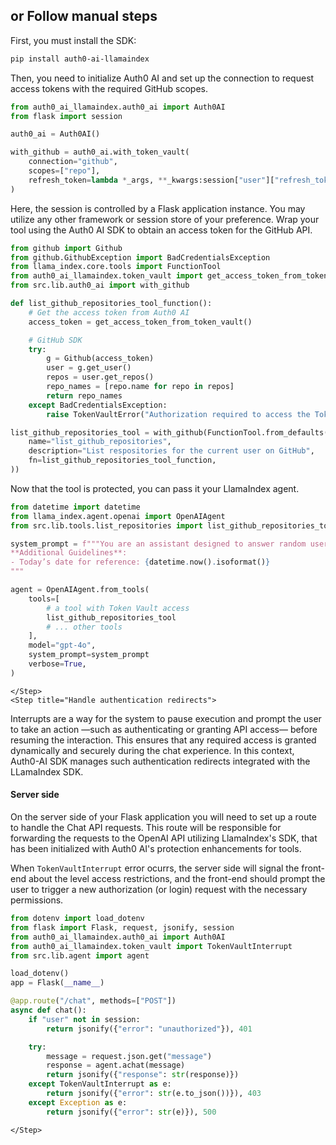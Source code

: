 ## or Follow manual steps

<div id="manual-steps">
  <Steps>
    <Step title="Configure Auth0 AI">
First, you must install the SDK:

```bash wrap lines
pip install auth0-ai-llamaindex
```

Then, you need to initialize Auth0 AI and set up the connection to request access tokens with the required GitHub scopes.

```python ./src/lib/auth0-ai.py wrap lines
from auth0_ai_llamaindex.auth0_ai import Auth0AI
from flask import session

auth0_ai = Auth0AI()

with_github = auth0_ai.with_token_vault(
    connection="github",
    scopes=["repo"],
    refresh_token=lambda *_args, **_kwargs:session["user"]["refresh_token"],
)
```
<Info>
Here, the session is controlled by a Flask application instance. You may utilize any other framework or session store of your preference.
</Info>
    </Step>
    <Step title="Integrate your tool with GitHub">
Wrap your tool using the Auth0 AI SDK to obtain an access token for the GitHub API.

```python ./src/lib/tools/list_repositories.py wrap lines highlight={4-5,9,19,21}
from github import Github
from github.GithubException import BadCredentialsException
from llama_index.core.tools import FunctionTool
from auth0_ai_llamaindex.token_vault import get_access_token_from_token_vault, TokenVaultError
from src.lib.auth0_ai import with_github

def list_github_repositories_tool_function():
    # Get the access token from Auth0 AI
    access_token = get_access_token_from_token_vault()

    # GitHub SDK
    try:
        g = Github(access_token)
        user = g.get_user()
        repos = user.get_repos()
        repo_names = [repo.name for repo in repos]
        return repo_names
    except BadCredentialsException:
        raise TokenVaultError("Authorization required to access the Token Vault API")

list_github_repositories_tool = with_github(FunctionTool.from_defaults(
    name="list_github_repositories",
    description="List respositories for the current user on GitHub",
    fn=list_github_repositories_tool_function,
))
```

Now that the tool is protected, you can pass it your LlamaIndex agent.

```python ./src/lib/agent.ts wrap lines highlight={3,13}
from datetime import datetime
from llama_index.agent.openai import OpenAIAgent
from src.lib.tools.list_repositories import list_github_repositories_tool

system_prompt = f"""You are an assistant designed to answer random user's questions.
**Additional Guidelines**:
- Today’s date for reference: {datetime.now().isoformat()}
"""

agent = OpenAIAgent.from_tools(
    tools=[
        # a tool with Token Vault access
        list_github_repositories_tool
        # ... other tools
    ],
    model="gpt-4o",
    system_prompt=system_prompt
    verbose=True,
)
```
    </Step>
    <Step title="Handle authentication redirects">
Interrupts are a way for the system to pause execution and prompt the user to take an action —such as authenticating or granting API access— before resuming the interaction. This ensures that any required access is granted dynamically and securely during the chat experience. In this context, Auth0-AI SDK manages such authentication redirects integrated with the LLamaIndex SDK.

#### Server side

On the server side of your Flask application you will need to set up a route to handle the Chat API requests. This route will be responsible for forwarding the requests to the OpenAI API utilizing LlamaIndex's SDK, that has been initialized with Auth0 AI's protection enhancements for tools.

When `TokenVaultInterrupt` error ocurrs, the server side will signal the front-end about the level access restrictions, and the front-end should prompt the user to trigger a new authorization (or login) request with the necessary permissions.


```python ./src/app.py wrap lines highlight={3-5,19-20}
from dotenv import load_dotenv
from flask import Flask, request, jsonify, session
from auth0_ai_llamaindex.auth0_ai import Auth0AI
from auth0_ai_llamaindex.token_vault import TokenVaultInterrupt
from src.lib.agent import agent

load_dotenv()
app = Flask(__name__)

@app.route("/chat", methods=["POST"])
async def chat():
    if "user" not in session:
        return jsonify({"error": "unauthorized"}), 401

    try:
        message = request.json.get("message")
        response = agent.achat(message)
        return jsonify({"response": str(response)})
    except TokenVaultInterrupt as e:
        return jsonify({"error": str(e.to_json())}), 403
    except Exception as e:
        return jsonify({"error": str(e)}), 500
```
    </Step>
  </Steps>
</div>
